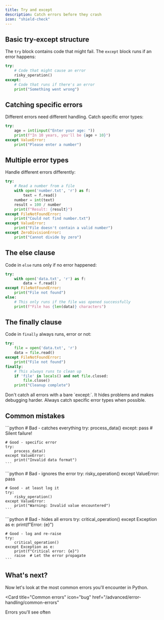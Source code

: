 ```yaml
---
title: Try and except
description: Catch errors before they crash
icon: "shield-check"
---
```


## Basic try-except structure

The `try` block contains code that might fail. The `except` block runs if an error happens:

```python
try:
    # Code that might cause an error
    risky_operation()
except:
    # Code that runs if there's an error
    print("Something went wrong")
```

## Catching specific errors

Different errors need different handling. Catch specific error types:

```python
try:
    age = int(input("Enter your age: "))
    print(f"In 10 years, you'll be {age + 10}")
except ValueError:
    print("Please enter a number")
```

## Multiple error types

Handle different errors differently:

```python
try:
    # Read a number from a file
    with open('number.txt', 'r') as f:
        text = f.read()
    number = int(text)
    result = 100 / number
    print(f"Result: {result}")
except FileNotFoundError:
    print("Could not find number.txt")
except ValueError:
    print("File doesn't contain a valid number")
except ZeroDivisionError:
    print("Cannot divide by zero")
```

## The else clause

Code in `else` runs only if no error happened:

```python
try:
    with open('data.txt', 'r') as f:
        data = f.read()
except FileNotFoundError:
    print("File not found")
else:
    # This only runs if the file was opened successfully
    print(f"File has {len(data)} characters")
```

## The finally clause

Code in `finally` always runs, error or not:

```python
try:
    file = open('data.txt', 'r')
    data = file.read()
except FileNotFoundError:
    print("File not found")
finally:
    # This always runs to clean up
    if 'file' in locals() and not file.closed:
        file.close()
    print("Cleanup complete")
```

<Tip>
  Don't catch all errors with a bare `except:`. It hides problems and makes debugging harder. Always catch specific error types when possible.
</Tip>

## Common mistakes

<AccordionGroup>
  <Accordion title="Catching too broad exceptions">
    ```python
    # Bad - catches everything
    try:
        process_data()
    except:
        pass  # Silent failure!
    
    # Good - specific error
    try:
        process_data()
    except ValueError:
        print("Invalid data format")
    ```
  </Accordion>

  <Accordion title="Empty except blocks">
    ```python
    # Bad - ignores the error
    try:
        risky_operation()
    except ValueError:
        pass
    
    # Good - at least log it
    try:
        risky_operation()
    except ValueError:
        print("Warning: Invalid value encountered")
    ```
  </Accordion>

  <Accordion title="Not re-raising critical errors">
    ```python
    # Bad - hides all errors
    try:
        critical_operation()
    except Exception as e:
        print(f"Error: {e}")
    
    # Good - log and re-raise
    try:
        critical_operation()
    except Exception as e:
        print(f"Critical error: {e}")
        raise  # Let the error propagate
    ```
  </Accordion>
</AccordionGroup>

## What's next?

Now let's look at the most common errors you'll encounter in Python.

<Card
  title="Common errors"
  icon="bug"
  href="/advanced/error-handling/common-errors"
>
  Errors you'll see often
</Card>